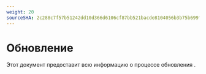 ```yaml
---
weight: 20
sourceSHA: 2c288c7f57b51242dd10d366d6106cf87bb521bacde8104056b3b75b699f2ba9
---
```


# Обновление

Этот документ предоставит всю информацию о процессе обновления <Term name="productShort" />.

<Overview overviewHeaders={[]} />
